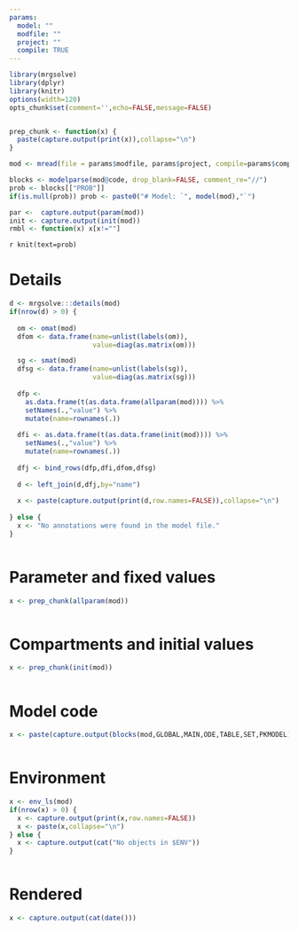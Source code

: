 ```yaml
---
params:
  model: ""
  modfile: ""
  project: ""
  compile: TRUE
---
```




```r
library(mrgsolve)
library(dplyr)
library(knitr)
options(width=120)
opts_chunk$set(comment='',echo=FALSE,message=FALSE)


prep_chunk <- function(x) {
  paste(capture.output(print(x)),collapse="\n")
}

```

```r
mod <- mread(file = params$modfile, params$project, compile=params$compile, quiet=TRUE)
```

```r
blocks <- modelparse(mod@code, drop_blank=FALSE, comment_re="//")
prob <- blocks[["PROB"]]
if(is.null(prob)) prob <- paste0("# Model: `", model(mod),"`")

par <-  capture.output(param(mod))
init <- capture.output(init(mod))
rmbl <- function(x) x[x!=""]

```

`r knit(text=prob)`


# Details
```r
d <- mrgsolve:::details(mod)
if(nrow(d) > 0) {
  
  om <- omat(mod)
  dfom <- data.frame(name=unlist(labels(om)),
                     value=diag(as.matrix(om)))

  sg <- smat(mod)
  dfsg <- data.frame(name=unlist(labels(sg)),
                     value=diag(as.matrix(sg)))
  
  dfp <- 
    as.data.frame(t(as.data.frame(allparam(mod)))) %>% 
    setNames(.,"value") %>%
    mutate(name=rownames(.))
  
  dfi <- as.data.frame(t(as.data.frame(init(mod)))) %>%
    setNames(.,"value") %>%
    mutate(name=rownames(.))
  
  dfj <- bind_rows(dfp,dfi,dfom,dfsg)
  
  d <- left_join(d,dfj,by="name")
  
  x <- paste(capture.output(print(d,row.names=FALSE)),collapse="\n")
  
} else {
  x <- "No annotations were found in the model file."
}

```

```c
```


# Parameter and fixed values
```r
x <- prep_chunk(allparam(mod))
```

```c
```

# Compartments and initial values
```r
x <- prep_chunk(init(mod))
```

```bash
```

# Model code

```r
x <- paste(capture.output(blocks(mod,GLOBAL,MAIN,ODE,TABLE,SET,PKMODEL)),collapse="\n")
```
```Rcpp
```


# Environment
```r
x <- env_ls(mod)
if(nrow(x) > 0) {
  x <- capture.output(print(x,row.names=FALSE))
  x <- paste(x,collapse="\n")
} else {
  x <- capture.output(cat("No objects in $ENV"))
}

```
```c

```



# Rendered
```r
x <- capture.output(cat(date()))
```
```c
```





